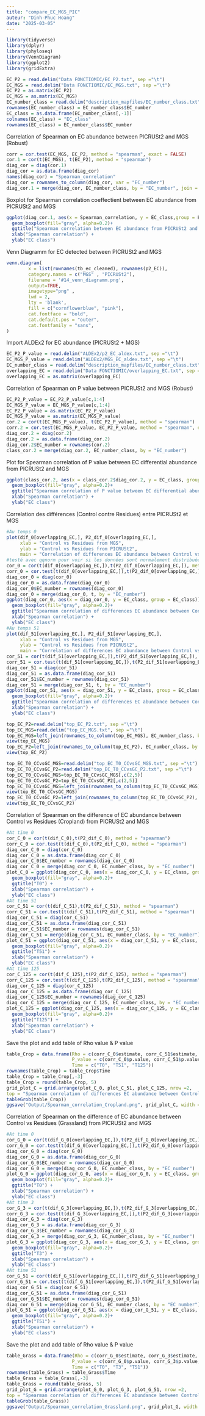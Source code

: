 ```yaml
---
title: "compare_EC_MGS_PIC"
auteur: "Dinh-Phuc Hoang"
date: "2025-03-05"
---
```


```r
library(tidyverse)
library(dplyr)
library(phyloseq)
library(VennDiagram)
library(ggplot2)
library(gridExtra)
```

```r
EC_P2 = read.delim("Data FONCTIOMIC/EC_P2.txt", sep ="\t")
EC_MGS = read.delim("Data FONCTIOMIC/EC_MGS.txt", sep ="\t")
EC_P2 = as.matrix(EC_P2)
EC_MGS = as.matrix(EC_MGS)
EC_number_class = read.delim("description_mapfiles/EC_number_class.txt", sep ="\t")
rownames(EC_number_class) = EC_number_class$EC_number
EC_class = as.data.frame(EC_number_class[,-1])
colnames(EC_class) = "EC_class"
rownames(EC_class) = EC_number_class$EC_number
```
Correlation of Spearman on EC abundance between PICRUSt2 and MGS (Robust)
```r
corr = cor.test(EC_MGS, EC_P2, method = "spearman", exact = FALSE)
cor.1 = cor(t(EC_MGS), t(EC_P2), method = "spearman")
diag_cor = diag(cor.1)
diag_cor = as.data.frame(diag_cor)
names(diag_cor) = "Spearman_correlation"
diag_cor = rownames_to_column(diag_cor, var = "EC_number")
diag_cor.1 = merge(diag_cor, EC_number_class, by = "EC_number", join = "left")
```
Boxplot for Spearman correlation coeffectient between EC abundance from PICRUSt2 and MGS
```r
ggplot(diag_cor.1, aes(x = Spearman_correlation, y = EC_class,group = EC_class)) +
  geom_boxplot(fill="gray", alpha=0.2)+
  ggtitle("Spearman correlation between EC abundance from PICRUSt2 and MGS") +
  xlab("Spearman correlation") +
  ylab("EC class")
```
Venn Diagramm for EC detected between PICRUSt2 and MGS
```r
venn.diagram(
        x = list(rownames(tb_ec_cleaned), rownames(p2_EC)),
        category.names = c("MGS" , "PICRUSt2"),
        filename = '#14_venn_diagramm.png',
        output=TRUE,
        imagetype="png" ,
        lwd = 2,
        lty = 'blank',
        fill = c("cornflowerblue", "pink"),
        cat.fontface = "bold",
        cat.default.pos = "outer",
        cat.fontfamily = "sans",
)
```
Import ALDEx2 for EC abundance (PICRUSt2 + MGS)
```r
EC_P2_P_value = read.delim("ALDEx2/p2_EC_aldex.txt", sep ="\t")
EC_MGS_P_value = read.delim("ALDEx2/MGS_EC_aldex.txt", sep ="\t")
EC_number_class = read.delim("description_mapfiles/EC_number_class.txt", sep ="\t")
overlapping_EC = read.delim("Data FONCTIOMIC/overlapping_EC.txt", sep ="\t")
overlapping_EC = as.matrix(overlapping_EC)
```
Correlation of Spearman on P value between PICRUSt2 and MGS (Robust)
```r
EC_P2_P_value = EC_P2_P_value[c,1:4]
EC_MGS_P_value = EC_MGS_P_value[c,1:4]
EC_P2_P_value = as.matrix(EC_P2_P_value)
EC_MGS_P_value = as.matrix(EC_MGS_P_value)
cor.2 = cor(t(EC_MGS_P_value), t(EC_P2_P_value), method = "spearman")
corr.2 = cor.test(EC_MGS_P_value, EC_P2_P_value, method = "spearman", exact = FALSE)
diag_cor.2 = diag(cor.2)
diag_cor.2 = as.data.frame(diag_cor.2)
diag_cor.2$EC_number = rownames(cor.2)
class_cor.2 = merge(diag_cor.2, EC_number_class, by = "EC_number")
```
Plot for Spearman correlation of P value between EC differential abundance from PICRUSt2 and MGS
```r
ggplot(class_cor.2, aes(x = class_cor.2$diag_cor.2, y = EC_class, group = EC_class)) +
  geom_boxplot(fill="gray", alpha=0.2)+
  ggtitle("Spearman correlation of P value between EC differential abundance from PICRUSt2 and MGS") +
  xlab("Spearman correlation") +
  ylab("EC class")
```
Correlation des différences (Control contre Residues) entre PICRUSt2 et MGS
```r
#Au temps 0
plot(dif_0[overlapping_EC,], P2_dif_0[overlapping_EC,],
     xlab = "Control vs Residues from MGS",
     ylab = "Control vs Residues from PICRUSt2",
     main = "Correlation of differences EC abundance between Control vs Residues from PICRUSt2 and MGS at T0")
#testé avec qqnorm pour voir si les données sont normalement distribuées (la réponse est non) => corrélation de Spearman
cor_0 = cor(t(dif_0[overlapping_EC,]),t(P2_dif_0[overlapping_EC,]), method = "spearman")
corr_0 = cor.test(t(dif_0[overlapping_EC,]),t(P2_dif_0[overlapping_EC,]), method = "spearman")
diag_cor_0 = diag(cor_0)
diag_cor_0 = as.data.frame(diag_cor_0)
diag_cor_0$EC_number = rownames(diag_cor_0)
diag_cor_0 = merge(diag_cor_0, t, by = "EC_number")
ggplot(diag_cor_0, aes(x = diag_cor_0, y = EC_class, group = EC_class)) +
  geom_boxplot(fill="gray", alpha=0.2)+
  ggtitle("Spearman correlation of differences EC abundance between Control vs Residues from PICRUSt2 and MGS at T0") +
  xlab("Spearman correlation") +
  ylab("EC class")
#Au temps 51
plot(dif_51[overlapping_EC,], P2_dif_51[overlapping_EC,],
     xlab = "Control vs Residues from MGS",
     ylab = "Control vs Residues from PICRUSt2",
     main = "Correlation of differences EC abundance between Control vs Residues from PICRUSt2 and MGS at T51")
cor_51 = cor(t(dif_51[overlapping_EC,]),t(P2_dif_51[overlapping_EC,]), method = "spearman")
corr_51 = cor.test(t(dif_51[overlapping_EC,]),t(P2_dif_51[overlapping_EC,]), method = "spearman")
diag_cor_51 = diag(cor_51)
diag_cor_51 = as.data.frame(diag_cor_51)
diag_cor_51$EC_number = rownames(diag_cor_51)
diag_cor_51 = merge(diag_cor_51, t, by = "EC_number")
ggplot(diag_cor_51, aes(x = diag_cor_51, y = EC_class, group = EC_class)) +
  geom_boxplot(fill="gray", alpha=0.2)+
  ggtitle("Spearman correlation of differences EC abundance between Control vs Residues from PICRUSt2 and MGS at T51") +
  xlab("Spearman correlation") +
  ylab("EC class")
```

```r
top_EC_P2=read.delim("top_EC_P2.txt", sep ="\t")
top_EC_MGS=read.delim("top_EC_MGS.txt", sep ="\t")
top_EC_MGS=left_join(rownames_to_column(top_EC_MGS), EC_number_class, by = c("rowname" = "EC_number"))
view(top_EC_MGS)
top_EC_P2=left_join(rownames_to_column(top_EC_P2), EC_number_class, by = c("rowname" = "EC_number"))
view(top_EC_P2)
```

```r
top_EC_T0_CCvsGC_MGS=read.delim("top_EC_T0_CCvsGC_MGS.txt", sep ="\t")
top_EC_T0_CCvsGC_P2=read.delim("top_EC_T0_CCvsGC_P2.txt", sep ="\t")
top_EC_T0_CCvsGC_MGS=top_EC_T0_CCvsGC_MGS[,c(2,5)]
top_EC_T0_CCvsGC_P2=top_EC_T0_CCvsGC_P2[,c(2,5)]
top_EC_T0_CCvsGC_MGS=left_join(rownames_to_column(top_EC_T0_CCvsGC_MGS), EC_number_class, by = c("rowname" = "EC_number"))
view(top_EC_T0_CCvsGC_MGS)
top_EC_T0_CCvsGC_P2=left_join(rownames_to_column(top_EC_T0_CCvsGC_P2), EC_number_class, by = c("rowname" = "EC_number"))
view(top_EC_T0_CCvsGC_P2)
```
Correlation of Spearman on the difference of EC abundance between Control vs Residues (Cropland) from PICRUSt2 and MGS 
```r
#At time 0
cor_C_0 = cor(t(dif_C_0),t(P2_dif_C_0), method = "spearman")
corr_C_0 = cor.test(t(dif_C_0),t(P2_dif_C_0), method = "spearman")
diag_cor_C_0 = diag(cor_C_0)
diag_cor_C_0 = as.data.frame(diag_cor_C_0)
diag_cor_C_0$EC_number = rownames(diag_cor_C_0)
diag_cor_C_0 = merge(diag_cor_C_0, EC_number_class, by = "EC_number")
plot_C_0 = ggplot(diag_cor_C_0, aes(x = diag_cor_C_0, y = EC_class, group = EC_class)) +
  geom_boxplot(fill="gray", alpha=0.2)+
  ggtitle("T0") +
  xlab("Spearman correlation") +
  ylab("EC class")
#At time 51
cor_C_51 = cor(t(dif_C_51),t(P2_dif_C_51), method = "spearman")
corr_C_51 = cor.test(t(dif_C_51),t(P2_dif_C_51), method = "spearman")
diag_cor_C_51 = diag(cor_C_51)
diag_cor_C_51 = as.data.frame(diag_cor_C_51)
diag_cor_C_51$EC_number = rownames(diag_cor_C_51)
diag_cor_C_51 = merge(diag_cor_C_51, EC_number_class, by = "EC_number")
plot_C_51 = ggplot(diag_cor_C_51, aes(x = diag_cor_C_51, y = EC_class, group = EC_class)) +
  geom_boxplot(fill="gray", alpha=0.2)+
  ggtitle("T51") +
  xlab("Spearman correlation") +
  ylab("EC class")
#At time 125
cor_C_125 = cor(t(dif_C_125),t(P2_dif_C_125), method = "spearman")
corr_C_125 = cor.test(t(dif_C_125),t(P2_dif_C_125), method = "spearman")
diag_cor_C_125 = diag(cor_C_125)
diag_cor_C_125 = as.data.frame(diag_cor_C_125)
diag_cor_C_125$EC_number = rownames(diag_cor_C_125)
diag_cor_C_125 = merge(diag_cor_C_125, EC_number_class, by = "EC_number")
plot_C_125 = ggplot(diag_cor_C_125, aes(x = diag_cor_C_125, y = EC_class, group = EC_class)) +
  geom_boxplot(fill="gray", alpha=0.2)+
  ggtitle("T125") +
  xlab("Spearman correlation") +
  ylab("EC class")
```
Save the plot and add table of Rho value & P value 
```r
table_Crop = data.frame(Rho = c(corr_C_0$estimate, corr_C_51$estimate, corr_C_125$estimate),
                        P_value = c(corr_C_0$p.value, corr_C_51$p.value, corr_C_125$p.value),
                        Time = c("T0", "T51", "T125"))
rownames(table_Crop) = table_Crop$Time
table_Crop = table_Crop[,-3]
table_Crop = round(table_Crop, 5)
grid_plot_C = grid.arrange(plot_C_0, plot_C_51, plot_C_125, nrow =2,
top = "Spearman correlation of differences EC abundance between Control vs Residues (Cropland) from PICRUSt2 and MGS",
tableGrob(table_Crop))
ggsave("Output/Spearman_correlation_Cropland.png", grid_plot_C, width = 10, height = 10, units = "in")
```
Correlation of Spearman on the difference of EC abundance between Control vs Residues (Grassland) from PICRUSt2 and MGS 
```r
#At time 0
cor_G_0 = cor(t(dif_G_0[overlapping_EC,]),t(P2_dif_G_0[overlapping_EC,]), method = "spearman")
corr_G_0 = cor.test(t(dif_G_0[overlapping_EC,]),t(P2_dif_G_0[overlapping_EC,]), method = "spearman")
diag_cor_G_0 = diag(cor_G_0)
diag_cor_G_0 = as.data.frame(diag_cor_G_0)
diag_cor_G_0$EC_number = rownames(diag_cor_G_0)
diag_cor_G_0 = merge(diag_cor_G_0, EC_number_class, by = "EC_number")
plot_G_0 = ggplot(diag_cor_G_0, aes(x = diag_cor_G_0, y = EC_class, group = EC_class)) +
  geom_boxplot(fill="gray", alpha=0.2)+
  ggtitle("T0") +
  xlab("Spearman correlation") +
  ylab("EC class")
#At time 3
cor_G_3 = cor(t(dif_G_3[overlapping_EC,]),t(P2_dif_G_3[overlapping_EC,]), method = "spearman")
corr_G_3 = cor.test(t(dif_G_3[overlapping_EC,]),t(P2_dif_G_3[overlapping_EC,]), method = "spearman")
diag_cor_G_3 = diag(cor_G_3)
diag_cor_G_3 = as.data.frame(diag_cor_G_3)
diag_cor_G_3$EC_number = rownames(diag_cor_G_3)
diag_cor_G_3 = merge(diag_cor_G_3, EC_number_class, by = "EC_number")
plot_G_3 = ggplot(diag_cor_G_3, aes(x = diag_cor_G_3, y = EC_class, group = EC_class)) +
  geom_boxplot(fill="gray", alpha=0.2)+
  ggtitle("T3") +
  xlab("Spearman correlation") +
  ylab("EC class")
#At time 51
cor_G_51 = cor(t(dif_G_51[overlapping_EC,]),t(P2_dif_G_51[overlapping_EC,]), method = "spearman")
corr_G_51 = cor.test(t(dif_G_51[overlapping_EC,]),t(P2_dif_G_51[overlapping_EC,]), method = "spearman")
diag_cor_G_51 = diag(cor_G_51)
diag_cor_G_51 = as.data.frame(diag_cor_G_51)
diag_cor_G_51$EC_number = rownames(diag_cor_G_51)
diag_cor_G_51 = merge(diag_cor_G_51, EC_number_class, by = "EC_number")
plot_G_51 = ggplot(diag_cor_G_51, aes(x = diag_cor_G_51, y = EC_class, group = EC_class)) +
  geom_boxplot(fill="gray", alpha=0.2)+
  ggtitle("T51") +
  xlab("Spearman correlation") +
  ylab("EC class")
```
Save the plot and add table of Rho value & P value
```r
table_Grass = data.frame(Rho = c(corr_G_0$estimate, corr_G_3$estimate, corr_G_51$estimate),
                        P_value = c(corr_G_0$p.value, corr_G_3$p.value, corr_G_51$p.value),
                        Time = c("T0", "T3", "T51"))
rownames(table_Grass) = table_Grass$Time
table_Grass = table_Grass[,-3]
table_Grass = round(table_Grass, 5)
grid_plot_G = grid.arrange(plot_G_0, plot_G_3, plot_G_51, nrow =2,
top = "Spearman correlation of differences EC abundance between Control vs Residues (Grassland) from PICRUSt2 and MGS",
tableGrob(table_Grass))
ggsave("Output/Spearman_correlation_Grassland.png", grid_plot_G, width = 10, height = 10, units = "in")
```

